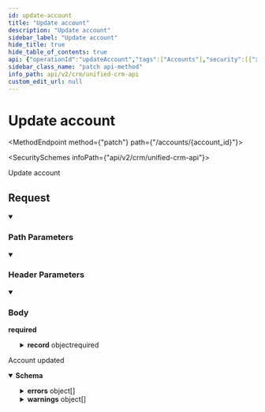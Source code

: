 ```yaml
---
id: update-account
title: "Update account"
description: "Update account"
sidebar_label: "Update account"
hide_title: true
hide_table_of_contents: true
api: {"operationId":"updateAccount","tags":["Accounts"],"security":[{"x-api-key":[]}],"parameters":[{"name":"x-customer-id","in":"header","schema":{"type":"string","example":"my-customer-1"},"description":"The customer ID that uniquely identifies the customer in your application","required":true},{"name":"x-provider-name","in":"header","schema":{"type":"string","example":"salesforce"},"description":"The provider name","required":true},{"name":"account_id","in":"path","required":true,"schema":{"type":"string","example":"0258cbc6-6020-430a-848e-aafacbadf4ae"}}],"requestBody":{"required":true,"content":{"application/json":{"schema":{"type":"object","properties":{"record":{"type":"object","properties":{"description":{"type":"string","nullable":true,"example":"Integration API"},"industry":{"type":"string","nullable":true,"example":"API's"},"name":{"type":"string","nullable":true,"example":"Sample Customer"},"number_of_employees":{"type":"integer","nullable":true,"example":276000},"website":{"type":"string","nullable":true,"example":"https://supaglue.com/"},"addresses":{"type":"array","items":{"type":"object","properties":{"address_type":{"type":"string","enum":["primary","mailing","other","billing","shipping"]},"city":{"type":"string","nullable":true,"example":"San Francisco"},"country":{"type":"string","nullable":true,"example":"USA"},"postal_code":{"type":"string","nullable":true,"example":"94107"},"state":{"type":"string","nullable":true,"example":"CA"},"street_1":{"type":"string","nullable":true,"example":"525 Brannan"},"street_2":{"type":"string","nullable":true,"example":null}},"required":["address_type","city","country","postal_code","state","street_1","street_2"]},"example":[{"address_type":"shipping","city":"San Francisco","country":"US","postal_code":"94107","state":"CA","street_1":"525 Brannan","street_2":null}],"title":"addresses"},"phone_numbers":{"type":"array","items":{"type":"object","properties":{"phone_number":{"type":"string","nullable":true,"example":"+14151234567"},"phone_number_type":{"type":"string","enum":["primary","mobile","fax","other"]}},"required":["phone_number","phone_number_type"]},"example":[{"phone_number":"+14151234567","phone_number_type":"primary"}],"title":"phone_numbers"},"owner_id":{"type":"string","nullable":true,"example":"9f3e97fd-4d5d-4efc-959d-bbebfac079f5"},"lifecycle_stage":{"type":"string","nullable":true,"enum":["subscriber","lead","marketingqualifiedlead","salesqualifiedlead","opportunity","customer","evangelist","other"],"title":"lifecycle_stage"},"custom_fields":{"type":"object","additionalProperties":true,"description":"Custom properties to be inserted that are not covered by the common object. Object keys must match exactly to the corresponding provider API.","title":"custom_fields"}},"title":"create_update_account"}},"required":["record"]}}}},"responses":{"200":{"description":"Account updated","content":{"application/json":{"schema":{"type":"object","properties":{"errors":{"type":"array","items":{"type":"object","properties":{"detail":{"type":"string","description":"The full error message from the remote Provider. The schema and level of detail will vary by Provider.","example":"{\"code\":400,\"body\":{\"status\":\"error\",\"message\":\"Property values were not valid: [{\\\\\"isValid\\\\\":false,\\\\\"message\\\\\":\\\\\"Property \\\\\\\\\\\\\"__about_us\\\\\\\\\\\\\" does not exist\\\\\",\\\\\"error\\\\\":\\\\\"PROPERTY_DOESNT_EXIST\\\\\",\\\\\"name\\\\\":\\\\\"__about_us\\\\\",\\\\\"localizedErrorMessage\\\\\":\\\\\"Property \\\\\\\\\\\\\"__about_us\\\\\\\\\\\\\" does not exist\\\\\"}]\",\"correlationId\":\"ac94252c-90b5-45d2-ad1d-9a9f7651d7d2\",\"category\":\"VALIDATION_ERROR\"},\"headers\":{\"access-control-allow-credentials\":\"false\",\"cf-cache-status\":\"DYNAMIC\",\"cf-ray\":\"8053d17b9dae9664-SJC\",\"connection\":\"close\",\"content-length\":\"361\",\"content-type\":\"application/json;charset=utf-8\",\"date\":\"Mon, 11 Sep 2023 23:51:22 GMT\",\"nel\":\"{\\\\\"success_fraction\\\\\":0.01,\\\\\"report_to\\\\\":\\\\\"cf-nel\\\\\",\\\\\"max_age\\\\\":604800}\",\"report-to\":\"{\\\\\"endpoints\\\\\":[{\\\\\"url\\\\\":\\\\\"https://a.nel.cloudflare.com/report/v3?s=FgwuXObO%2Fz6ahUJKsxjDLaXTWjooJ8tB0w4%2B%2BKaulGStx0FGkn1PoJoOx2KrFMfihzNdfAqikq7CmgbdlmwKB8hkmp3eTb68qpg10LXFlRgiSqRhbWM7yYSfo8CXmPBc\\\\\"}],\\\\\"group\\\\\":\\\\\"cf-nel\\\\\",\\\\\"max_age\\\\\":604800}\",\"server\":\"cloudflare\",\"strict-transport-security\":\"max-age=31536000; includeSubDomains; preload\",\"vary\":\"origin, Accept-Encoding\",\"x-content-type-options\":\"nosniff\",\"x-envoy-upstream-service-time\":\"91\",\"x-evy-trace-listener\":\"listener_https\",\"x-evy-trace-route-configuration\":\"listener_https/all\",\"x-evy-trace-route-service-name\":\"envoyset-translator\",\"x-evy-trace-served-by-pod\":\"iad02/hubapi-td/envoy-proxy-6c94986c56-9xsh2\",\"x-evy-trace-virtual-host\":\"all\",\"x-hubspot-correlation-id\":\"ac94252c-90b5-45d2-ad1d-9a9f7651d7d2\",\"x-hubspot-ratelimit-interval-milliseconds\":\"10000\",\"x-hubspot-ratelimit-max\":\"100\",\"x-hubspot-ratelimit-remaining\":\"99\",\"x-hubspot-ratelimit-secondly\":\"10\",\"x-hubspot-ratelimit-secondly-remaining\":\"9\",\"x-request-id\":\"ac94252c-90b5-45d2-ad1d-9a9f7651d7d2\",\"x-trace\":\"2B1B4386362759B6A4C34802AD168B803DDC1BE770000000000000000000\"}}\n"},"problem_type":{"type":"string","description":"The Supaglue error code associated with the error.","example":"MISSING_REQUIRED_FIELD"},"title":{"type":"string","description":"A brief description of the error. The schema and type of message will vary by Provider.","example":"Property values were not valid\n"}},"example":[{"detail":"{\"code\":400,\"body\":{\"status\":\"error\",\"message\":\"Property values were not valid: [{\\\\\"isValid\\\\\":false,\\\\\"message\\\\\":\\\\\"Property \\\\\\\\\\\\\"__about_us\\\\\\\\\\\\\" does not exist\\\\\",\\\\\"error\\\\\":\\\\\"PROPERTY_DOESNT_EXIST\\\\\",\\\\\"name\\\\\":\\\\\"__about_us\\\\\",\\\\\"localizedErrorMessage\\\\\":\\\\\"Property \\\\\\\\\\\\\"__about_us\\\\\\\\\\\\\" does not exist\\\\\"}]\",\"correlationId\":\"ac94252c-90b5-45d2-ad1d-9a9f7651d7d2\",\"category\":\"VALIDATION_ERROR\"},\"headers\":{\"access-control-allow-credentials\":\"false\",\"cf-cache-status\":\"DYNAMIC\",\"cf-ray\":\"8053d17b9dae9664-SJC\",\"connection\":\"close\",\"content-length\":\"361\",\"content-type\":\"application/json;charset=utf-8\",\"date\":\"Mon, 11 Sep 2023 23:51:22 GMT\",\"nel\":\"{\\\\\"success_fraction\\\\\":0.01,\\\\\"report_to\\\\\":\\\\\"cf-nel\\\\\",\\\\\"max_age\\\\\":604800}\",\"report-to\":\"{\\\\\"endpoints\\\\\":[{\\\\\"url\\\\\":\\\\\"https://a.nel.cloudflare.com/report/v3?s=FgwuXObO%2Fz6ahUJKsxjDLaXTWjooJ8tB0w4%2B%2BKaulGStx0FGkn1PoJoOx2KrFMfihzNdfAqikq7CmgbdlmwKB8hkmp3eTb68qpg10LXFlRgiSqRhbWM7yYSfo8CXmPBc\\\\\"}],\\\\\"group\\\\\":\\\\\"cf-nel\\\\\",\\\\\"max_age\\\\\":604800}\",\"server\":\"cloudflare\",\"strict-transport-security\":\"max-age=31536000; includeSubDomains; preload\",\"vary\":\"origin, Accept-Encoding\",\"x-content-type-options\":\"nosniff\",\"x-envoy-upstream-service-time\":\"91\",\"x-evy-trace-listener\":\"listener_https\",\"x-evy-trace-route-configuration\":\"listener_https/all\",\"x-evy-trace-route-service-name\":\"envoyset-translator\",\"x-evy-trace-served-by-pod\":\"iad02/hubapi-td/envoy-proxy-6c94986c56-9xsh2\",\"x-evy-trace-virtual-host\":\"all\",\"x-hubspot-correlation-id\":\"ac94252c-90b5-45d2-ad1d-9a9f7651d7d2\",\"x-hubspot-ratelimit-interval-milliseconds\":\"10000\",\"x-hubspot-ratelimit-max\":\"100\",\"x-hubspot-ratelimit-remaining\":\"99\",\"x-hubspot-ratelimit-secondly\":\"10\",\"x-hubspot-ratelimit-secondly-remaining\":\"9\",\"x-request-id\":\"ac94252c-90b5-45d2-ad1d-9a9f7651d7d2\",\"x-trace\":\"2B1B4386362759B6A4C34802AD168B803DDC1BE770000000000000000000\"}}\n","problem_type":"BAD_REQUEST_ERROR","title":"Property values were not valid\n"}]},"title":"errors"},"warnings":{"type":"array","items":{"type":"object","properties":{"detail":{"type":"string"},"problem_type":{"type":"string"},"title":{"type":"string"}}},"title":"warnings"}}}}}}},"description":"Update account","method":"patch","path":"/accounts/{account_id}","servers":[{"url":"https://api.supaglue.io/crm/v2","description":"Supaglue API"}],"securitySchemes":{"x-api-key":{"type":"apiKey","name":"x-api-key","in":"header","description":"API key to allow developers to access the API"}},"jsonRequestBodyExample":{"record":{"description":"Integration API","industry":"API's","name":"Sample Customer","number_of_employees":276000,"website":"https://supaglue.com/","addresses":[{"address_type":"shipping","city":"San Francisco","country":"US","postal_code":"94107","state":"CA","street_1":"525 Brannan","street_2":null}],"phone_numbers":[{"phone_number":"+14151234567","phone_number_type":"primary"}],"owner_id":"9f3e97fd-4d5d-4efc-959d-bbebfac079f5","lifecycle_stage":"subscriber","custom_fields":{}}},"info":{"version":"0.14.13","title":"Unified CRM API","contact":{"name":"Supaglue","email":"docs@supaglue.com","url":"https://supaglue.com"},"description":"#### Introduction\n\nWelcome to the Unified API documentation for CRM. You can use this API to write to multiple third-party providers within the CRM category.\n\n[View common schema for CRM](https://docs.supaglue.com/platform/common-schemas/crm)\n\n[![Run in Postman](https://run.pstmn.io/button.svg)](https://www.postman.com/supaglue/workspace/supaglue-public/overview)\n\n#### Base API URL\n```\nhttps://api.supaglue.io/crm/v2\n```\n"},"postman":{"name":"Update account","description":{"type":"text/plain"},"url":{"path":["accounts",":account_id"],"host":["{{baseUrl}}"],"query":[],"variable":[{"disabled":false,"description":{"content":"(Required) ","type":"text/plain"},"type":"any","value":"","key":"account_id"}]},"header":[{"disabled":false,"description":{"content":"(Required) The customer ID that uniquely identifies the customer in your application","type":"text/plain"},"key":"x-customer-id","value":""},{"disabled":false,"description":{"content":"(Required) The provider name","type":"text/plain"},"key":"x-provider-name","value":""},{"key":"Content-Type","value":"application/json"},{"key":"Accept","value":"application/json"}],"method":"PATCH","body":{"mode":"raw","raw":"\"\"","options":{"raw":{"language":"json"}}},"auth":{"type":"apikey","apikey":[{"type":"any","value":"x-api-key","key":"key"},{"type":"any","value":"<API Key>","key":"value"},{"type":"any","value":"header","key":"in"}]}}}
sidebar_class_name: "patch api-method"
info_path: api/v2/crm/unified-crm-api
custom_edit_url: null
---
```



<h1 className={"openapi__heading"}>Update account</h1>

<MethodEndpoint method={"patch"} path={"/accounts/{account_id}"}></MethodEndpoint>

<SecuritySchemes infoPath={"api/v2/crm/unified-crm-api"}></SecuritySchemes>



Update account

## Request

<details style={{"marginBottom":"1rem"}} className={"openapi-markdown__details"} data-collapsed={false} open={true}><summary style={{}}><h3 className={"openapi-markdown__details-summary-header-params"}>Path Parameters</h3></summary><div><ul><ParamsItem className={"paramsItem"} param={{"name":"account_id","in":"path","required":true,"schema":{"type":"string","example":"0258cbc6-6020-430a-848e-aafacbadf4ae"}}}></ParamsItem></ul></div></details><details style={{"marginBottom":"1rem"}} className={"openapi-markdown__details"} data-collapsed={false} open={true}><summary style={{}}><h3 className={"openapi-markdown__details-summary-header-params"}>Header Parameters</h3></summary><div><ul><ParamsItem className={"paramsItem"} param={{"name":"x-customer-id","in":"header","schema":{"type":"string","example":"my-customer-1"},"description":"The customer ID that uniquely identifies the customer in your application","required":true}}></ParamsItem><ParamsItem className={"paramsItem"} param={{"name":"x-provider-name","in":"header","schema":{"type":"string","example":"salesforce"},"description":"The provider name","required":true}}></ParamsItem></ul></div></details><MimeTabs className={"openapi-tabs__mime"}><TabItem label={"application/json"} value={"application/json-schema"}><details style={{}} className={"openapi-markdown__details mime"} data-collapsed={false} open={true}><summary style={{}} className={"openapi-markdown__details-summary-mime"}><h3 className={"openapi-markdown__details-summary-header-body"}>Body</h3><strong className={"openapi-schema__required"}>required</strong></summary><div style={{"textAlign":"left","marginLeft":"1rem"}}></div><ul style={{"marginLeft":"1rem"}}><SchemaItem collapsible={true} className={"schemaItem"}><details style={{}} className={"openapi-markdown__details"}><summary style={{}}><span className={"openapi-schema__container"}><strong className={"openapi-schema__property"}>record</strong><span className={"openapi-schema__name"}> object</span><span className={"openapi-schema__divider"}></span><span className={"openapi-schema__required"}>required</span></span></summary><div style={{"marginLeft":"1rem"}}><SchemaItem collapsible={false} name={"description"} required={false} schemaName={"string"} qualifierMessage={undefined} schema={{"type":"string","nullable":true,"example":"Integration API"}}></SchemaItem><SchemaItem collapsible={false} name={"industry"} required={false} schemaName={"string"} qualifierMessage={undefined} schema={{"type":"string","nullable":true,"example":"API's"}}></SchemaItem><SchemaItem collapsible={false} name={"name"} required={false} schemaName={"string"} qualifierMessage={undefined} schema={{"type":"string","nullable":true,"example":"Sample Customer"}}></SchemaItem><SchemaItem collapsible={false} name={"number_of_employees"} required={false} schemaName={"integer"} qualifierMessage={undefined} schema={{"type":"integer","nullable":true,"example":276000}}></SchemaItem><SchemaItem collapsible={false} name={"website"} required={false} schemaName={"string"} qualifierMessage={undefined} schema={{"type":"string","nullable":true,"example":"https://supaglue.com/"}}></SchemaItem><SchemaItem collapsible={true} className={"schemaItem"}><details style={{}} className={"openapi-markdown__details"}><summary style={{}}><span className={"openapi-schema__container"}><strong className={"openapi-schema__property"}>addresses</strong><span className={"openapi-schema__name"}> object[]</span></span></summary><div style={{"marginLeft":"1rem"}}><li><div style={{"fontSize":"var(--ifm-code-font-size)","opacity":"0.6","marginLeft":"-.5rem","paddingBottom":".5rem"}}>Array [</div></li><SchemaItem collapsible={false} name={"address_type"} required={true} schemaName={"string"} qualifierMessage={"**Possible values:** [`primary`, `mailing`, `other`, `billing`, `shipping`]"} schema={{"type":"string","enum":["primary","mailing","other","billing","shipping"]}}></SchemaItem><SchemaItem collapsible={false} name={"city"} required={true} schemaName={"string"} qualifierMessage={undefined} schema={{"type":"string","nullable":true,"example":"San Francisco"}}></SchemaItem><SchemaItem collapsible={false} name={"country"} required={true} schemaName={"string"} qualifierMessage={undefined} schema={{"type":"string","nullable":true,"example":"USA"}}></SchemaItem><SchemaItem collapsible={false} name={"postal_code"} required={true} schemaName={"string"} qualifierMessage={undefined} schema={{"type":"string","nullable":true,"example":"94107"}}></SchemaItem><SchemaItem collapsible={false} name={"state"} required={true} schemaName={"string"} qualifierMessage={undefined} schema={{"type":"string","nullable":true,"example":"CA"}}></SchemaItem><SchemaItem collapsible={false} name={"street_1"} required={true} schemaName={"string"} qualifierMessage={undefined} schema={{"type":"string","nullable":true,"example":"525 Brannan"}}></SchemaItem><SchemaItem collapsible={false} name={"street_2"} required={true} schemaName={"string"} qualifierMessage={undefined} schema={{"type":"string","nullable":true,"example":null}}></SchemaItem><li><div style={{"fontSize":"var(--ifm-code-font-size)","opacity":"0.6","marginLeft":"-.5rem"}}>]</div></li></div></details></SchemaItem><SchemaItem collapsible={true} className={"schemaItem"}><details style={{}} className={"openapi-markdown__details"}><summary style={{}}><span className={"openapi-schema__container"}><strong className={"openapi-schema__property"}>phone_numbers</strong><span className={"openapi-schema__name"}> object[]</span></span></summary><div style={{"marginLeft":"1rem"}}><li><div style={{"fontSize":"var(--ifm-code-font-size)","opacity":"0.6","marginLeft":"-.5rem","paddingBottom":".5rem"}}>Array [</div></li><SchemaItem collapsible={false} name={"phone_number"} required={true} schemaName={"string"} qualifierMessage={undefined} schema={{"type":"string","nullable":true,"example":"+14151234567"}}></SchemaItem><SchemaItem collapsible={false} name={"phone_number_type"} required={true} schemaName={"string"} qualifierMessage={"**Possible values:** [`primary`, `mobile`, `fax`, `other`]"} schema={{"type":"string","enum":["primary","mobile","fax","other"]}}></SchemaItem><li><div style={{"fontSize":"var(--ifm-code-font-size)","opacity":"0.6","marginLeft":"-.5rem"}}>]</div></li></div></details></SchemaItem><SchemaItem collapsible={false} name={"owner_id"} required={false} schemaName={"string"} qualifierMessage={undefined} schema={{"type":"string","nullable":true,"example":"9f3e97fd-4d5d-4efc-959d-bbebfac079f5"}}></SchemaItem><SchemaItem collapsible={false} name={"lifecycle_stage"} required={false} schemaName={"lifecycle_stage"} qualifierMessage={"**Possible values:** [`subscriber`, `lead`, `marketingqualifiedlead`, `salesqualifiedlead`, `opportunity`, `customer`, `evangelist`, `other`]"} schema={{"type":"string","nullable":true,"enum":["subscriber","lead","marketingqualifiedlead","salesqualifiedlead","opportunity","customer","evangelist","other"],"title":"lifecycle_stage"}}></SchemaItem><SchemaItem collapsible={true} className={"schemaItem"}><details style={{}} className={"openapi-markdown__details"}><summary style={{}}><span className={"openapi-schema__container"}><strong className={"openapi-schema__property"}>custom_fields</strong><span className={"openapi-schema__name"}> object</span></span></summary><div style={{"marginLeft":"1rem"}}><div style={{"marginTop":".5rem","marginBottom":".5rem"}}>

Custom properties to be inserted that are not covered by the common object. Object keys must match exactly to the corresponding provider API.

</div><SchemaItem name={"property name*"} required={false} schemaName={"any"} qualifierMessage={undefined} schema={{"type":"object","additionalProperties":true,"description":"Custom properties to be inserted that are not covered by the common object. Object keys must match exactly to the corresponding provider API.","title":"custom_fields"}} collapsible={false} discriminator={false}></SchemaItem></div></details></SchemaItem></div></details></SchemaItem></ul></details></TabItem></MimeTabs><div><div><ApiTabs><TabItem label={"200"} value={"200"}><div>

Account updated

</div><div><MimeTabs className={"openapi-tabs__mime"} schemaType={"response"}><TabItem label={"application/json"} value={"application/json"}><SchemaTabs className={"openapi-tabs__schema"}><TabItem label={"Schema"} value={"Schema"}><details style={{}} className={"openapi-markdown__details response"} data-collapsed={false} open={true}><summary style={{}} className={"openapi-markdown__details-summary-response"}><strong>Schema</strong></summary><div style={{"textAlign":"left","marginLeft":"1rem"}}></div><ul style={{"marginLeft":"1rem"}}><SchemaItem collapsible={true} className={"schemaItem"}><details style={{}} className={"openapi-markdown__details"}><summary style={{}}><span className={"openapi-schema__container"}><strong className={"openapi-schema__property"}>errors</strong><span className={"openapi-schema__name"}> object[]</span></span></summary><div style={{"marginLeft":"1rem"}}><li><div style={{"fontSize":"var(--ifm-code-font-size)","opacity":"0.6","marginLeft":"-.5rem","paddingBottom":".5rem"}}>Array [</div></li><SchemaItem collapsible={false} name={"detail"} required={false} schemaName={"string"} qualifierMessage={undefined} schema={{"type":"string","description":"The full error message from the remote Provider. The schema and level of detail will vary by Provider.","example":"{\"code\":400,\"body\":{\"status\":\"error\",\"message\":\"Property values were not valid: [{\\\\\"isValid\\\\\":false,\\\\\"message\\\\\":\\\\\"Property \\\\\\\\\\\\\"__about_us\\\\\\\\\\\\\" does not exist\\\\\",\\\\\"error\\\\\":\\\\\"PROPERTY_DOESNT_EXIST\\\\\",\\\\\"name\\\\\":\\\\\"__about_us\\\\\",\\\\\"localizedErrorMessage\\\\\":\\\\\"Property \\\\\\\\\\\\\"__about_us\\\\\\\\\\\\\" does not exist\\\\\"}]\",\"correlationId\":\"ac94252c-90b5-45d2-ad1d-9a9f7651d7d2\",\"category\":\"VALIDATION_ERROR\"},\"headers\":{\"access-control-allow-credentials\":\"false\",\"cf-cache-status\":\"DYNAMIC\",\"cf-ray\":\"8053d17b9dae9664-SJC\",\"connection\":\"close\",\"content-length\":\"361\",\"content-type\":\"application/json;charset=utf-8\",\"date\":\"Mon, 11 Sep 2023 23:51:22 GMT\",\"nel\":\"{\\\\\"success_fraction\\\\\":0.01,\\\\\"report_to\\\\\":\\\\\"cf-nel\\\\\",\\\\\"max_age\\\\\":604800}\",\"report-to\":\"{\\\\\"endpoints\\\\\":[{\\\\\"url\\\\\":\\\\\"https://a.nel.cloudflare.com/report/v3?s=FgwuXObO%2Fz6ahUJKsxjDLaXTWjooJ8tB0w4%2B%2BKaulGStx0FGkn1PoJoOx2KrFMfihzNdfAqikq7CmgbdlmwKB8hkmp3eTb68qpg10LXFlRgiSqRhbWM7yYSfo8CXmPBc\\\\\"}],\\\\\"group\\\\\":\\\\\"cf-nel\\\\\",\\\\\"max_age\\\\\":604800}\",\"server\":\"cloudflare\",\"strict-transport-security\":\"max-age=31536000; includeSubDomains; preload\",\"vary\":\"origin, Accept-Encoding\",\"x-content-type-options\":\"nosniff\",\"x-envoy-upstream-service-time\":\"91\",\"x-evy-trace-listener\":\"listener_https\",\"x-evy-trace-route-configuration\":\"listener_https/all\",\"x-evy-trace-route-service-name\":\"envoyset-translator\",\"x-evy-trace-served-by-pod\":\"iad02/hubapi-td/envoy-proxy-6c94986c56-9xsh2\",\"x-evy-trace-virtual-host\":\"all\",\"x-hubspot-correlation-id\":\"ac94252c-90b5-45d2-ad1d-9a9f7651d7d2\",\"x-hubspot-ratelimit-interval-milliseconds\":\"10000\",\"x-hubspot-ratelimit-max\":\"100\",\"x-hubspot-ratelimit-remaining\":\"99\",\"x-hubspot-ratelimit-secondly\":\"10\",\"x-hubspot-ratelimit-secondly-remaining\":\"9\",\"x-request-id\":\"ac94252c-90b5-45d2-ad1d-9a9f7651d7d2\",\"x-trace\":\"2B1B4386362759B6A4C34802AD168B803DDC1BE770000000000000000000\"}}\n"}}></SchemaItem><SchemaItem collapsible={false} name={"problem_type"} required={false} schemaName={"string"} qualifierMessage={undefined} schema={{"type":"string","description":"The Supaglue error code associated with the error.","example":"MISSING_REQUIRED_FIELD"}}></SchemaItem><SchemaItem collapsible={false} name={"title"} required={false} schemaName={"string"} qualifierMessage={undefined} schema={{"type":"string","description":"A brief description of the error. The schema and type of message will vary by Provider.","example":"Property values were not valid\n"}}></SchemaItem><li><div style={{"fontSize":"var(--ifm-code-font-size)","opacity":"0.6","marginLeft":"-.5rem"}}>]</div></li></div></details></SchemaItem><SchemaItem collapsible={true} className={"schemaItem"}><details style={{}} className={"openapi-markdown__details"}><summary style={{}}><span className={"openapi-schema__container"}><strong className={"openapi-schema__property"}>warnings</strong><span className={"openapi-schema__name"}> object[]</span></span></summary><div style={{"marginLeft":"1rem"}}><li><div style={{"fontSize":"var(--ifm-code-font-size)","opacity":"0.6","marginLeft":"-.5rem","paddingBottom":".5rem"}}>Array [</div></li><SchemaItem collapsible={false} name={"detail"} required={false} schemaName={"string"} qualifierMessage={undefined} schema={{"type":"string"}}></SchemaItem><SchemaItem collapsible={false} name={"problem_type"} required={false} schemaName={"string"} qualifierMessage={undefined} schema={{"type":"string"}}></SchemaItem><SchemaItem collapsible={false} name={"title"} required={false} schemaName={"string"} qualifierMessage={undefined} schema={{"type":"string"}}></SchemaItem><li><div style={{"fontSize":"var(--ifm-code-font-size)","opacity":"0.6","marginLeft":"-.5rem"}}>]</div></li></div></details></SchemaItem></ul></details></TabItem><TabItem label={"Example (from schema)"} value={"Example (from schema)"}><ResponseSamples responseExample={"{\n  \"errors\": [\n    [\n      {\n        \"detail\": \"{\\\"code\\\":400,\\\"body\\\":{\\\"status\\\":\\\"error\\\",\\\"message\\\":\\\"Property values were not valid: [{\\\\\\\\\\\"isValid\\\\\\\\\\\":false,\\\\\\\\\\\"message\\\\\\\\\\\":\\\\\\\\\\\"Property \\\\\\\\\\\\\\\\\\\\\\\\\\\"__about_us\\\\\\\\\\\\\\\\\\\\\\\\\\\" does not exist\\\\\\\\\\\",\\\\\\\\\\\"error\\\\\\\\\\\":\\\\\\\\\\\"PROPERTY_DOESNT_EXIST\\\\\\\\\\\",\\\\\\\\\\\"name\\\\\\\\\\\":\\\\\\\\\\\"__about_us\\\\\\\\\\\",\\\\\\\\\\\"localizedErrorMessage\\\\\\\\\\\":\\\\\\\\\\\"Property \\\\\\\\\\\\\\\\\\\\\\\\\\\"__about_us\\\\\\\\\\\\\\\\\\\\\\\\\\\" does not exist\\\\\\\\\\\"}]\\\",\\\"correlationId\\\":\\\"ac94252c-90b5-45d2-ad1d-9a9f7651d7d2\\\",\\\"category\\\":\\\"VALIDATION_ERROR\\\"},\\\"headers\\\":{\\\"access-control-allow-credentials\\\":\\\"false\\\",\\\"cf-cache-status\\\":\\\"DYNAMIC\\\",\\\"cf-ray\\\":\\\"8053d17b9dae9664-SJC\\\",\\\"connection\\\":\\\"close\\\",\\\"content-length\\\":\\\"361\\\",\\\"content-type\\\":\\\"application/json;charset=utf-8\\\",\\\"date\\\":\\\"Mon, 11 Sep 2023 23:51:22 GMT\\\",\\\"nel\\\":\\\"{\\\\\\\\\\\"success_fraction\\\\\\\\\\\":0.01,\\\\\\\\\\\"report_to\\\\\\\\\\\":\\\\\\\\\\\"cf-nel\\\\\\\\\\\",\\\\\\\\\\\"max_age\\\\\\\\\\\":604800}\\\",\\\"report-to\\\":\\\"{\\\\\\\\\\\"endpoints\\\\\\\\\\\":[{\\\\\\\\\\\"url\\\\\\\\\\\":\\\\\\\\\\\"https://a.nel.cloudflare.com/report/v3?s=FgwuXObO%2Fz6ahUJKsxjDLaXTWjooJ8tB0w4%2B%2BKaulGStx0FGkn1PoJoOx2KrFMfihzNdfAqikq7CmgbdlmwKB8hkmp3eTb68qpg10LXFlRgiSqRhbWM7yYSfo8CXmPBc\\\\\\\\\\\"}],\\\\\\\\\\\"group\\\\\\\\\\\":\\\\\\\\\\\"cf-nel\\\\\\\\\\\",\\\\\\\\\\\"max_age\\\\\\\\\\\":604800}\\\",\\\"server\\\":\\\"cloudflare\\\",\\\"strict-transport-security\\\":\\\"max-age=31536000; includeSubDomains; preload\\\",\\\"vary\\\":\\\"origin, Accept-Encoding\\\",\\\"x-content-type-options\\\":\\\"nosniff\\\",\\\"x-envoy-upstream-service-time\\\":\\\"91\\\",\\\"x-evy-trace-listener\\\":\\\"listener_https\\\",\\\"x-evy-trace-route-configuration\\\":\\\"listener_https/all\\\",\\\"x-evy-trace-route-service-name\\\":\\\"envoyset-translator\\\",\\\"x-evy-trace-served-by-pod\\\":\\\"iad02/hubapi-td/envoy-proxy-6c94986c56-9xsh2\\\",\\\"x-evy-trace-virtual-host\\\":\\\"all\\\",\\\"x-hubspot-correlation-id\\\":\\\"ac94252c-90b5-45d2-ad1d-9a9f7651d7d2\\\",\\\"x-hubspot-ratelimit-interval-milliseconds\\\":\\\"10000\\\",\\\"x-hubspot-ratelimit-max\\\":\\\"100\\\",\\\"x-hubspot-ratelimit-remaining\\\":\\\"99\\\",\\\"x-hubspot-ratelimit-secondly\\\":\\\"10\\\",\\\"x-hubspot-ratelimit-secondly-remaining\\\":\\\"9\\\",\\\"x-request-id\\\":\\\"ac94252c-90b5-45d2-ad1d-9a9f7651d7d2\\\",\\\"x-trace\\\":\\\"2B1B4386362759B6A4C34802AD168B803DDC1BE770000000000000000000\\\"}}\\n\",\n        \"problem_type\": \"BAD_REQUEST_ERROR\",\n        \"title\": \"Property values were not valid\\n\"\n      }\n    ]\n  ],\n  \"warnings\": [\n    {\n      \"detail\": \"string\",\n      \"problem_type\": \"string\",\n      \"title\": \"string\"\n    }\n  ]\n}"} language={"json"}></ResponseSamples></TabItem></SchemaTabs></TabItem></MimeTabs></div></TabItem></ApiTabs></div></div>
      
